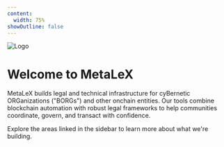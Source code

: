 ```yaml
---
content:
  width: 75%
showOutline: false
---
```


![Logo](/header.png)
# Welcome to MetaLeX

MetaLeX builds legal and technical infrastructure for cyBernetic ORGanizations ("BORGs") and other onchain entities. Our tools combine blockchain automation with robust legal frameworks to help communities coordinate, govern, and transact with confidence.

Explore the areas linked in the sidebar to learn more about what we're building.
